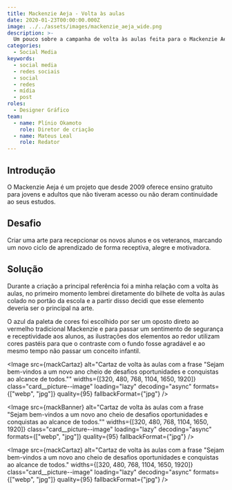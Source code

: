 ```yaml
---
title: Mackenzie Aeja - Volta às aulas
date: 2020-01-23T00:00:00.000Z
image: ../../assets/images/mackenzie_aeja_wide.png
description: >-
  Um pouco sobre a campanha de volta às aulas feita para o Mackenzie Aeja.
categories:
  - Social Media
keywords:
  - social media
  - redes sociais
  - social
  - redes
  - mídia
  - post
roles:
  - Designer Gráfico
team:
  - name: Plínio Okamoto
    role: Diretor de criação
  - name: Mateus Leal
    role: Redator
---
```



## Introdução

O Mackenzie Aeja é um projeto que desde 2009 oferece ensino gratuito para jovens e adultos que não tiveram acesso ou não deram continuidade ao seus estudos.

## Desafio

Criar uma arte para recepcionar os novos alunos e os veteranos, marcando um novo ciclo de aprendizado de forma receptiva, alegre e motivadora.

## Solução

Durante a criação a principal referência foi a minha relação com a volta às aulas, no primeiro momento lembrei diretamente do bilhete de volta às aulas colado no portão da escola e a partir disso decidi que esse elemento deveria ser o principal na arte.

O azul da paleta de cores foi escolhido por ser um oposto direto ao vermelho tradicional Mackenzie e para passar um sentimento de segurança e receptividade aos alunos, as ilustrações dos elementos ao redor utilizam cores pastéis para que o contraste com o fundo fosse agradável e ao mesmo tempo não passar um conceito infantil.

<Image src={mackCartaz} alt="Cartaz de volta às aulas com a frase &quot;Sejam bem-vindos a um novo ano cheio de desafios oportunidades e conquistas ao alcance de todos.&quot;"   widths={[320, 480, 768, 1104, 1650, 1920]}
  class="card__picture--image"
  loading="lazy"
  decoding="async"
  formats={["webp", "jpg"]}
  quality={95}
  fallbackFormat={"jpg"} />

<Image src={mackBanner} alt="Cartaz de volta às aulas com a frase &quot;Sejam bem-vindos a um novo ano cheio de desafios oportunidades e conquistas ao alcance de todos.&quot;"   widths={[320, 480, 768, 1104, 1650, 1920]}
  class="card__picture--image"
  loading="lazy"
  decoding="async"
  formats={["webp", "jpg"]}
  quality={95}
  fallbackFormat={"jpg"} />


<Image src={mackCartaz} alt="Cartaz de volta às aulas com a frase &quot;Sejam bem-vindos a um novo ano cheio de desafios oportunidades e conquistas ao alcance de todos."   widths={[320, 480, 768, 1104, 1650, 1920]}
  class="card__picture--image"
  loading="lazy"
  decoding="async"
  formats={["webp", "jpg"]}
  quality={95}
  fallbackFormat={"jpg"} />

